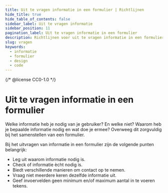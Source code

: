 ```yaml
---
title: Uit te vragen informatie in een formulier | Richtlijnen
hide_title: true
hide_table_of_contents: false
sidebar_label: Uit te vragen informatie
sidebar_position: 11
pagination_label: Uit te vragen informatie in een formulier
description: Richtlijnen voor uit te vragen informatie in een formulier.
slug: vragen
keywords:
  - informatie
  - formulier
  - design
  - code
---
```


{/* @license CC0-1.0 */}


# Uit te vragen informatie in een formulier

Welke informatie heb je nodig van je gebruiker? En welke niet? Waarom heb je bepaalde informatie nodig en wat doe je ermee? Overweeg dit zorgvuldig bij het samenstellen van een formulier.

Bij het uitvragen van informatie in een formulier zijn de volgende punten belangrijk:

- Leg uit waarom informatie nodig is.
- Check of informatie ècht nodig is.
- Biedt verschillende manieren om contact op te nemen.
- Vraag niet meerdere keren dezelfde informatie uit.
- Geef invoervelden geen minimum en/of maximum aantal in te voeren tekens.

<QuestionWhy />
<QuestionWhyCode />

<QuestionNeeded />
<QuestionNeededCode />

<QuestionContact />
<QuestionContactCode />

<QuestionDouble />
<QuestionDoubleCode />

<QuestionMinMax />
<QuestionMinMaxCode />

<FormFooterInfo />

